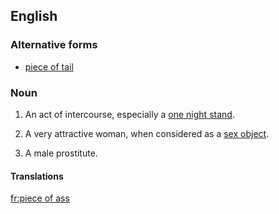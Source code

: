 ==English==

===Alternative forms===
* [[piece of tail]]

===Noun===
{{en-noun|pieces of ass}}

# {{lb|en|US|idiomatic|colloquial|vulgar}} An act of intercourse, especially a [[one night stand]].
# {{lb|en|US|idiomatic|colloquial|vulgar}} A very attractive woman, when considered as a [[sex object]].
# {{lb|en|rare|LGBT|idiomatic|colloquial|vulgar}} A male prostitute.

====Translations====
{{trans-top|A one night stand.}}
{{trans-mid}}
{{trans-bottom}}
{{trans-top|A very attractive woman.}}
{{trans-mid}}
{{trans-bottom}}

[[fr:piece of ass]]